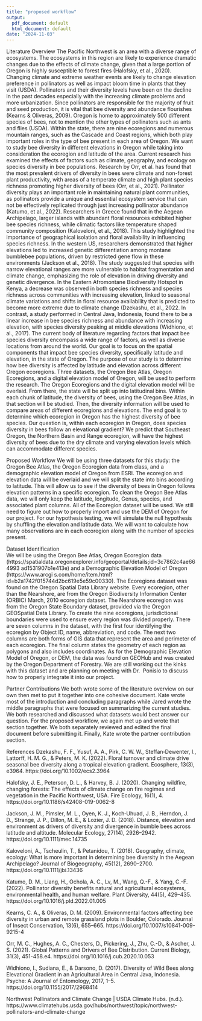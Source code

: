 ```yaml
---
title: "proposed workflow"
output:
  pdf_document: default
  html_document: default
date: "2024-11-03"
---
```

Literature Overview
    The Pacific Northwest is an area with a diverse range of ecosystems. The 
ecosystems in this region are likely to experience dramatic changes due to
the effects of climate change, given that a large portion of Oregon is highly 
susceptible to forest fires (Halofsky, et al., 2020).  Changing climate and 
extreme weather events are likely to change elevation preference in pollinators 
as well as impact bloom time in plants that they visit (USDA). Pollinators and 
their diversity levels have been on the decline in the past decades especially 
with the increasing climate problems and more urbanization. Since pollinators 
are responsible for the majority of fruit and seed production, it is vital that 
bee diversity and abundance flourishes (Kearns & Oliveras, 2009). Oregon is 
home to approximately 500 different species of bees, not to mention the other 
types of pollinators such as ants and flies (USDA). Within the state, there are 
nine ecoregions and numerous mountain ranges, such as the Cascade and Coast 
regions, which both play important roles in the type of bee present in each 
area of Oregon. We want to study bee diversity in different elevations in Oregon 
while taking into consideration the ecoregion and latitude of the area. 
    Current research has examined the effects of factors such as climate, 
geography, and ecology on species diversity in bee populations. Research by Orr,
et al. has found that the most prevalent drivers of diversity in bees were 
climate and non-forest plant productivity, with areas of a temperate climate and 
high plant species richness promoting higher diversity of bees (Orr, et al., 
2021). Pollinator diversity plays an important role in maintaining natural plant 
communities, as pollinators provide a unique and essential ecosystem service 
that can not be effectively replicated through just increasing pollinator 
abundance (Katumo, et al., 2022).
    Researchers in Greece found that in the Aegean Archipelago, larger islands 
with abundant floral resources exhibited higher bee species richness, while 
climatic factors like temperature shaped community composition (Kaloveloni, 
et al., 2018). This study highlighted the importance of geographical isolation 
and floral availability in influencing species richness. In the western US, 
researchers demonstrated that higher elevations led to increased genetic 
differentiation among montane bumblebee populations, driven by restricted gene 
flow in these environments (Jackson et al., 2018). The study suggested that 
species with narrow elevational ranges are more vulnerable to habitat 
fragmentation and climate change, emphasizing the role of elevation in driving 
diversity and genetic divergence.
    In the Eastern Afromontane Biodiversity Hotspot in Kenya, a decrease was 
observed in both species richness and species richness across communities with 
increasing elevation, linked to seasonal climate variations and shifts in floral 
resource availability that is predicted to become more extreme due to climate 
change (Dzekashu, et al., 2022. In contrast, a study performed in Central Java, 
Indonesia, found there to be a linear increase in bee species richness and 
abundance with increasing elevation, with species diversity peaking at middle 
elevations (Widhiono, et al., 2017). The current body of literature regarding 
factors that impact bee species diversity encompass a wide range of factors, as 
well as diverse locations from around the world. Our goal is to focus on the 
spatial components that impact bee species diversity, specifically latitude and 
elevation, in the state of Oregon.
    The purpose of our study is to determine how bee diversity is affected by 
latitude and elevation across different Oregon ecoregions. Three datasets, the 
Oregon Bee Atlas, Oregon Ecoregions, and a digital elevation model of Oregon, 
will be used to perform the research. The Oregon Ecoregions and the digital 
elevation model will be overlaid. From there, the state will be split up into 
latitudinal bins. Within each chunk of latitude, the diversity of bees, using 
the Oregon Bee Atlas, in that section will be studied. Then, the diversity 
information will be used to compare areas of different ecoregions and 
elevations. The end goal is to determine which ecoregion in Oregon has the 
highest diversity of bee species. Our question is, within each ecoregion in 
Oregon, does species diversity in bees follow an elevational gradient? We 
predict that Southeast Oregon, the Northern Basin and Range ecoregion, will have 
the highest diversity of bees due to the dry climate and varying elevation 
levels which can accommodate different species. 

Proposed Workflow
    We will be using three datasets for this study: the Oregon Bee Atlas, the 
Oregon Ecoregion data from class, and a demographic elevation model of 
Oregon from ESRI. The ecoregion and elevation data will be overlaid and we will 
split the state into bins according to latitude. This will allow us to see if 
the diversity of bees in Oregon follows elevation patterns in a specific 
ecoregion. To clean the Oregon Bee Atlas data, we will only keep the latitude, 
longitude, Genus, species, and associated plant columns. All of the Ecoregion 
dataset will be used. We still need to figure out how to properly import and use 
the DEM of Oregon for our project. For our hypothesis testing, we will simulate 
the null hypothesis by shuffling the elevation and latitude data. We will want 
to calculate how many observations are in each ecoregion along with the number 
of species present. 

Dataset Identification  
	  We will be using the Oregon Bee Atlas, Oregon Ecoregion data (https://spatialdata.oregonexplorer.info/geoportal/details;id=3c7862c4ae664993
ad1531907b1e413e) and a Demographic Elevation Model of Oregon (https://www.arcgi
s.com/home/item.html?id=b2a1742f015744d2bc619e5e59c00330). The Ecoregions 
dataset was found on the Oregon Spatial Data Library website. Every ecoregion, 
other than the Nearshore, are from the Oregon Biodiversity Information Center 
(ORBIC) March, 2010 ecoregion dataset. The Nearshore ecoregion was from the 
Oregon State Boundary dataset, provided via the Oregon GEOSpatial Data Library. 
To create the nine ecoregions, jurisdictional boundaries were used to ensure 
every region was divided properly. There are seven columns in the dataset, with 
the first four identifying the ecoregion by Object ID, name, abbreviation, and 
code. The next two columns are both forms of GIS data that represent the area 
and perimeter of each ecoregion. The final column states the geometry of each 
region as polygons and also includes coordinates. 
    As for the Demographic Elevation Model of Oregon, or DEM, the data was found 
on GEOHub and was created by the Oregon Department of Forestry. We are still 
working out the kinks with this dataset and are planning on meeting with Dr. 
Ponisio to discuss how to properly integrate it into our project. 

Partner Contributions
    We both wrote some of the literature overview on our own then met to put it 
together into one cohesive document. Kate wrote most of the introduction and 
concluding paragraphs while Jared wrote the middle paragraphs that were focused 
on summarizing the current studies. We both researched and discussed what 
datasets would best answer our question. For the proposed workflow, we again 
met up and wrote that section together. We both separately reviewed and edited 
the final document before submitting it. Finally, Kate wrote the partner 
contribution section. 





References
Dzekashu, F. F., Yusuf, A. A., Pirk, C. W. W., Steffan‐Dewenter, I., Lattorff, 
H. M. G., & Peters, M. K. (2022). Floral turnover and climate drive seasonal bee 
diversity along a tropical elevation gradient. Ecosphere, 13(3), e3964. 
https://doi.org/10.1002/ecs2.3964

Halofsky, J. E., Peterson, D. L., & Harvey, B. J. (2020). Changing wildfire, 
changing forests: The effects of climate change on fire regimes and vegetation 
in the Pacific Northwest, USA. Fire Ecology, 16(1), 4. 
https://doi.org/10.1186/s42408-019-0062-8

Jackson, J. M., Pimsler, M. L., Oyen, K. J., Koch‐Uhuad, J. B., Herndon, J. D., 
Strange, J. P., Dillon, M. E., & Lozier, J. D. (2018). Distance, elevation and 
environment as drivers of diversity and divergence in bumble bees across 
latitude and altitude. Molecular Ecology, 27(14), 2926–2942. 
https://doi.org/10.1111/mec.14735

Kaloveloni, A., Tscheulin, T., & Petanidou, T. (2018). Geography, climate, 
ecology: What is more important in determining bee diversity in the Aegean 
Archipelago? Journal of Biogeography, 45(12), 2690–2700. 
https://doi.org/10.1111/jbi.13436

Katumo, D. M., Liang, H., Ochola, A. C., Lv, M., Wang, Q.-F., & Yang, C.-F. 
(2022). Pollinator diversity benefits natural and agricultural ecosystems, 
environmental health, and human welfare. Plant Diversity, 44(5), 429–435. 
https://doi.org/10.1016/j.pld.2022.01.005

Kearns, C. A., & Oliveras, D. M. (2009). Environmental factors affecting bee 
diversity in urban and remote grassland plots in Boulder, Colorado. Journal of 
Insect Conservation, 13(6), 655–665. https://doi.org/10.1007/s10841-009-9215-4

Orr, M. C., Hughes, A. C., Chesters, D., Pickering, J., Zhu, C.-D., & Ascher, J.
S. (2021). Global Patterns and Drivers of Bee Distribution. Current Biology, 
31(3), 451-458.e4. https://doi.org/10.1016/j.cub.2020.10.053

Widhiono, I., Sudiana, E., & Darsono, D. (2017). Diversity of Wild Bees along 
Elevational Gradient in an Agricultural Area in Central Java, Indonesia. Psyche: 
A Journal of Entomology, 2017, 1–5. https://doi.org/10.1155/2017/2968414

Northwest Pollinators and Climate Change | USDA Climate Hubs. (n.d.). https://www.climatehubs.usda.gov/hubs/northwest/topic/northwest-pollinators-and-climate-change


